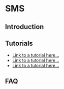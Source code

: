 # SMS

## Introduction

## Tutorials

- [Link to a tutorial here...](#)
- [Link to a tutorial here...](#)
- [Link to a tutorial here...](#)

## FAQ
